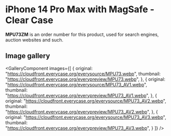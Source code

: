 
# iPhone 14 Pro Max  with MagSafe - Clear Case

<Callout type='info' emoji='👉🏻'>**MPU73ZM** is an order number for this product, used for search engines, auction websites and such.</Callout>

## Image gallery

<GalleryComponent
    images={[
      {
        original: "https://cloudfront.everycase.org/everysource/MPU73.webp",
        thumbnail: "https://cloudfront.everycase.org/everypreview/MPU73.webp",
      },
      {
        original: "https://cloudfront.everycase.org/everysource/MPU73_AV1.webp",
        thumbnail: "https://cloudfront.everycase.org/everypreview/MPU73_AV1.webp",
      },
      {
        original: "https://cloudfront.everycase.org/everysource/MPU73_AV2.webp",
        thumbnail: "https://cloudfront.everycase.org/everypreview/MPU73_AV2.webp",
      },
      {
        original: "https://cloudfront.everycase.org/everysource/MPU73_AV3.webp",
        thumbnail: "https://cloudfront.everycase.org/everypreview/MPU73_AV3.webp",
      }
    ]}
  />
